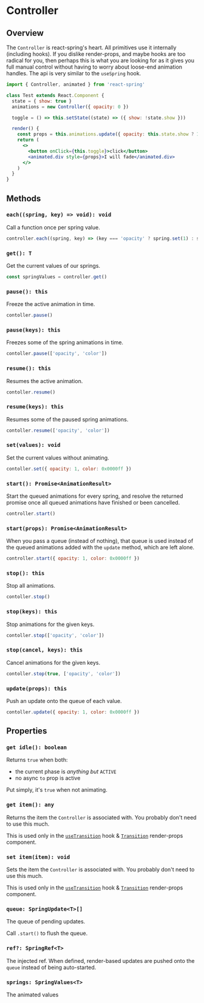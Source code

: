 # Controller

## Overview

The `Controller` is react-spring's heart. All primitives use it internally (including hooks). If you dislike render-props, and maybe hooks are too radical for you, then perhaps this is what you are looking for as it gives you full manual control without having to worry about loose-end animation handles. The api is very similar to the `useSpring` hook.

```jsx
import { Controller, animated } from 'react-spring'

class Test extends React.Component {
  state = { show: true }
  animations = new Controller({ opacity: 0 })

  toggle = () => this.setState((state) => ({ show: !state.show }))

  render() {
    const props = this.animations.update({ opacity: this.state.show ? 1 : 0 })
    return (
      <>
        <button onClick={this.toggle}>click</button>
        <animated.div style={props}>I will fade</animated.div>
      </>
    )
  }
}
```

## Methods

### `each((spring, key) => void): void`

Call a function once per spring value.

```js
controller.each((spring, key) => (key === 'opacity' ? spring.set(1) : spring.set(0)))
```

### `get(): T`

Get the current values of our springs.

```js
const springValues = controller.get()
```

### `pause(): this`

Freeze the active animation in time.

```js
contoller.pause()
```

### `pause(keys): this`

Freezes some of the spring animations in time.

```js
contoller.pause(['opacity', 'color'])
```

### `resume(): this`

Resumes the active animation.

```js
contoller.resume()
```

### `resume(keys): this`

Resumes some of the paused spring animations.

```js
contoller.resume(['opacity', 'color'])
```

### `set(values): void`

Set the current values without animating.

```js
contoller.set({ opacity: 1, color: 0x0000ff })
```

### `start(): Promise<AnimationResult>`

Start the queued animations for every spring, and resolve the returned promise once all queued animations have finished or been cancelled.

```js
controller.start()
```

### `start(props): Promise<AnimationResult>`

When you pass a queue (instead of nothing), that queue is used instead of the queued animations added with the `update` method, which are left alone.

```js
controller.start({ opacity: 1, color: 0x0000ff })
```

### `stop(): this`

Stop all animations.

```js
contoller.stop()
```

### `stop(keys): this`

Stop animations for the given keys.

```js
contoller.stop(['opacity', 'color'])
```

### `stop(cancel, keys): this`

Cancel animations for the given keys.

```js
contoller.stop(true, ['opacity', 'color'])
```

### `update(props): this`

Push an update onto the queue of each value.

```js
contoller.update({ opacity: 1, color: 0x0000ff })
```

## Properties

### `get idle(): boolean`

Returns `true` when both:

- the current phase is _anything but_ `ACTIVE`
- no async `to` prop is active

Put simply, it's `true` when not animating.

### `get item(): any`

Returns the item the `Controller` is associated with. You probably don't need to use this much.

This is used only in the [`useTransition`](/hooks/use-transition) hook & [`Transition`](/components/transition) render-props component.

### `set item(item): void`

Sets the item the `Controller` is associated with. You probably don't need to use this much.

This is used only in the [`useTransition`](/hooks/use-transition) hook & [`Transition`](/components/transition) render-props component.

### `queue: SpringUpdate<T>[]`

The queue of pending updates.

Call `.start()` to flush the queue.

### `ref?: SpringRef<T>`

The injected ref. When defined, render-based updates are pushed onto the `queue` instead of being auto-started.

### `springs: SpringValues<T>`

The animated values
